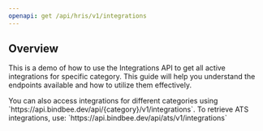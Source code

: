 ```yaml
---
openapi: get /api/hris/v1/integrations
---
```


## Overview

This is a demo of how to use the Integrations API to get all active integrations for specific category. This guide will help you understand the endpoints available and how to utilize them effectively.

<Tip>
  You can also access integrations for different categories using
  `https://api.bindbee.dev/api/{category}/v1/integrations`. To retrieve ATS
  integrations, use: `https://api.bindbee.dev/api/ats/v1/integrations`
</Tip>

